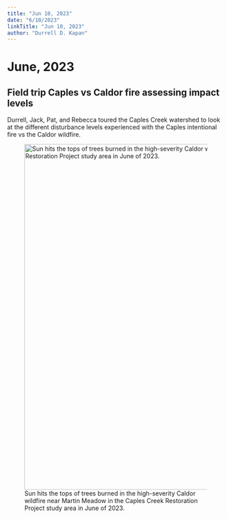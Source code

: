 ```yaml
---
title: "Jun 10, 2023"
date: "6/10/2023"
linkTitle: "Jun 10, 2023"
author: "Durrell D. Kapan"
---
```


# June, 2023

<!-- add info here -->

## Field trip Caples vs Caldor fire assessing impact levels

Durrell, Jack, Pat, and Rebecca toured the Caples Creek watershed to look at the different disturbance levels experienced with the Caples intentional fire vs the Caldor wildfire.

![Sun hits the tops of trees burned in the high-severity Caldor wildfire near Martin Meadow in the Caples Creek Restoration Project study area in June of 2023.](images/IMG_6232.jpeg){width="800"}
